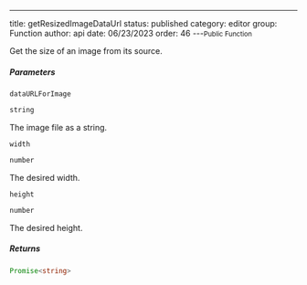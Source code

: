 ---
title: getResizedImageDataUrl
status: published
category: editor
group: Function
author: api
date: 06/23/2023
order: 46
---<Small>Public Function</Small>

Get the size of an image from its source.


##### Parameters


<ParametersTable>

<ParametersTableRow>
<ParametersTableName>

`dataURLForImage`

</ParametersTableName>
<ParametersTableDescription>

```ts
string
```

The image file as a string.




</ParametersTableDescription>
</ParametersTableRow>
<ParametersTableRow>
<ParametersTableName>

`width`

</ParametersTableName>
<ParametersTableDescription>

```ts
number
```

The desired width.




</ParametersTableDescription>
</ParametersTableRow>
<ParametersTableRow>
<ParametersTableName>

`height`

</ParametersTableName>
<ParametersTableDescription>

```ts
number
```

The desired height.




</ParametersTableDescription>
</ParametersTableRow>
</ParametersTable>

##### Returns


```ts
Promise<string>
```

